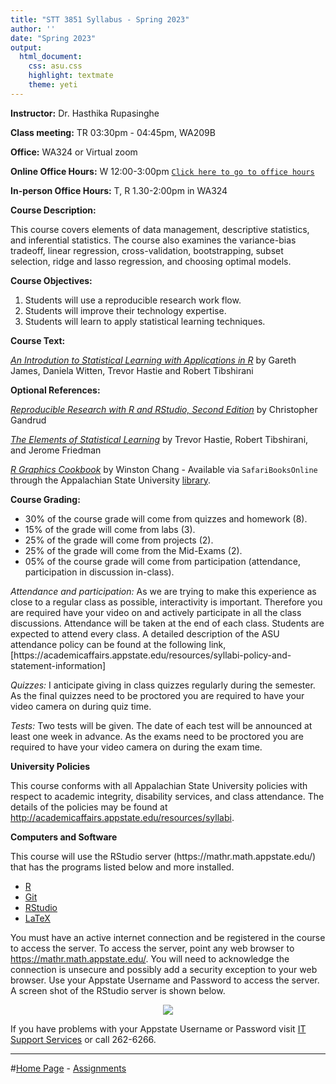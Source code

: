 ```yaml
---
title: "STT 3851 Syllabus - Spring 2023"
author: ''
date: "Spring 2023"
output:
  html_document:
    css: asu.css
    highlight: textmate
    theme: yeti
---
```


**Instructor:**  Dr. Hasthika Rupasinghe

**Class meeting:** TR 03:30pm - 04:45pm, WA209B

**Office:** WA324 or Virtual zoom 

**Online Office Hours:**  W 12:00-3:00pm [`Click here to go to office hours`](https://appstate.zoom.us/j/97048056162?pwd=L0tBWlIyZDlKVXJjeUtSMjk4alNtdz09) 

**In-person Office Hours:**  T, R 1.30-2:00pm in WA324



**Course Description:**  

This course covers elements of data management, descriptive statistics,  and inferential statistics. The course also examines the variance-bias tradeoff, linear regression, cross-validation, bootstrapping, subset selection, ridge and lasso regression, and choosing optimal models. 

**Course Objectives:**

1.  Students will use a reproducible research work flow.
2.  Students will improve their technology expertise.
3.  Students will learn to apply statistical learning techniques.


**Course Text:**

[_An Introdution to Statistical Learning with Applications in R_](http://www-bcf.usc.edu/~gareth/ISL/) by Gareth James, Daniela Witten, Trevor Hastie and Robert Tibshirani

**Optional References:**

[_Reproducible Research with R and RStudio, Second Edition_](https://github.com/christophergandrud/Rep-Res-Book) by Christopher Gandrud

[_The Elements of Statistical Learning_](http://web.stanford.edu/~hastie/ElemStatLearn/) by Trevor Hastie, Robert Tibshirani, and Jerome Friedman

[_R Graphics Cookbook_](http://www.amazon.com/R-Graphics-Cookbook-Winston-Chang/dp/1449316956) by Winston Chang - Available via `SafariBooksOnline` through the Appalachian State University [library](http://library.appstate.edu/). 


**Course Grading:**


* 30% of the course grade will come from quizzes and homework (8).
* 15% of the grade will come from labs (3).
* 25% of the grade will come from projects (2).
* 25% of the grade will come from the Mid-Exams (2).
* 05% of the course grade will come from participation (attendance, participation in discussion in-class).

*Attendance and participation:* As we are trying to make this experience as close to a regular class as possible, interactivity is important. Therefore you are required have your video on and actively participate in all the class discussions. Attendance will be taken at the end of each class. Students are expected to attend every class. A detailed description of the ASU attendance policy can be found at the following link, [https://academicaffairs.appstate.edu/resources/syllabi-policy-and-statement-information]

*Quizzes:* I anticipate giving in class quizzes regularly during the semester. As the final quizzes need to be proctored you are required to have your video camera on during quiz time.

*Tests:* Two tests will be given. The date of each test will be announced at least one week in advance. As the exams need to be proctored you are required to have your video camera on during the exam time.


<!--* ...Up to 10 points may be added to your final course average for an excellent compilation of all assignments (quizzes, labs, projects) and class notes in a single hyperlinked `*.html` document.

**Piazza:**

This term we will be using Piazza for class discussion. The system is highly catered to getting you help fast and efficiently from classmates and myself. Rather than emailing questions to the teaching staff, I encourage you to post your questions on Piazza. If you have any problems or feedback for the developers, email team@piazza.com.

[_Click here_](https://piazza.com/appstate/spring2018/stat3851) to sign up for the class.

[_Click here_](https://piazza.com/appstate/spring2018/stat3851/home) to find our class page at piazza.com.  


**How To Get Unstuck**

If you have a course related question, please ask your question on [piazza](piazza.com/appstate/spring2018/stat3851/home).  Your classmates may have the same question or may answer your question before I can provide an answer.  Well constructed questions will elicit answers more rapidly than poorly constructed questions.  This [video](https://www.youtube.com/watch?v=ZFaWxxzouCY&list=PLjTlxb-wKvXNSDfcKPFH2gzHGyjpeCZmJ&index=3) provides some background on asking questions.  This stackoverflow thread details how to create a [minimal R reproducible example](http://stackoverflow.com/questions/5963269/how-to-make-a-great-r-reproducible-example/5963610#5963610). Please read [How To Ask Questions The Smart Way](http://www.catb.org/~esr/faqs/smart-questions.html) by Eric Raymond and Rick Moen and heed their advice.
-->

**University Policies**

This course conforms with all Appalachian State University policies with respect to academic integrity, disability services, and class attendance.  The details of the policies may be found at <http://academicaffairs.appstate.edu/resources/syllabi>.


**Computers and Software**

This course will use the RStudio server  (https://mathr.math.appstate.edu/) that has the programs listed below and more installed.

* [R](http://cran.r-project.org) 
* [Git](http://git-scm.com/downloads) 
* [RStudio](http://www.rstudio.com/products/rstudio/download/)
* [LaTeX](http://www.ctan.org/starter)

You must have an active internet connection and be registered in the course to access the server. To access the server, point any web browser to <https://mathr.math.appstate.edu/>.  You will need to acknowledge the connection is unsecure and possibly add a security exception to your web browser. Use your Appstate Username and Password to access the server.  A screen shot of the RStudio server is shown below.

<center>
![](RStudioLogIn.png)
</center>

If you have problems with your Appstate Username or Password visit [IT Support Services](http://support.appstate.edu/) or call 262-6266.  

***

#[Home Page](https://hasthika.github.io/STT3851/) - [Assignments](https://hasthika.github.io/STT3851/Assignments/AssignmentsSTT3851Spring2022.html) 